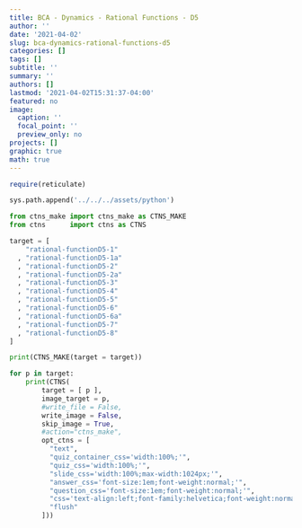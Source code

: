 ```yaml
---
title: BCA - Dynamics - Rational Functions - D5
author: ''
date: '2021-04-02'
slug: bca-dynamics-rational-functions-d5
categories: []
tags: []
subtitle: ''
summary: ''
authors: []
lastmod: '2021-04-02T15:31:37-04:00'
featured: no
image:
  caption: ''
  focal_point: ''
  preview_only: no
projects: []
graphic: true
math: true
---
```

```r
require(reticulate)
```

```python
sys.path.append('../../../assets/python')

from ctns_make import ctns_make as CTNS_MAKE
from ctns      import ctns as CTNS
```

```python
target = [
    "rational-functionD5-1"
  , "rational-functionD5-1a"
  , "rational-functionD5-2"
  , "rational-functionD5-2a"
  , "rational-functionD5-3"
  , "rational-functionD5-4"
  , "rational-functionD5-5"
  , "rational-functionD5-6"
  , "rational-functionD5-6a"
  , "rational-functionD5-7"
  , "rational-functionD5-8"
]

print(CTNS_MAKE(target = target))
```

```python

for p in target:
    print(CTNS(
        target = [ p ], 
        image_target = p,
        #write_file = False,
        write_image = False,
        skip_image = True,
        #action="ctns_make",
        opt_ctns = [
          "text",
          "quiz_container_css='width:100%;'",
          "quiz_css='width:100%;'",
          "slide_css='width:100%;max-width:1024px;'",
          "answer_css='font-size:1em;font-weight:normal;'",
          "question_css='font-size:1em;font-weight:normal;'",
          "css='text-align:left;font-family:helvetica;font-weight:normal;font-size:120%;color:rgb(77,77,77);'",
          "flush"
        ]))
```
